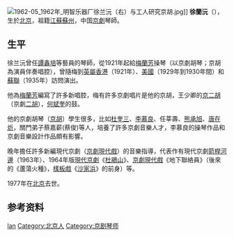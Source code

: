 [[File:1962-05_1962年_明智乐器厂徐兰沅（右）与工人研究京胡.jpg|thumb]]]]
'''徐蘭沅'''（{{bd|1892年||1977年|1月8日}}），生於[[北京|北京]]，祖籍[[江蘇|江蘇]][[蘇州|蘇州]]，中国[[京劇|京劇]]琴師。

== 生平 ==
徐兰沅曾任[[譚鑫培|譚鑫培]]等藝員的琴師，從1921年起給[[梅蘭芳|梅蘭芳]]操琴（以京劇胡琴；京胡為演員伴奏唱腔），曾隨梅到[[英屬香港|英屬香港]]（1921年）、[[美國|美國]]（1929年到1930年間）和[[蘇聯|蘇聯]]（1935年）訪問演出。

他為[[梅蘭芳|梅蘭芳]]編寫了許多新唱腔，梅有許多京劇唱片是他的京胡，王少卿的[[京二胡|京二胡]]（京劇[[二胡|二胡]]），[[何斌奎|何斌奎]]的鼓。

他的京劇胡琴（[[京胡|京胡]]）學生很多，比如[[杜奎三|杜奎三]]、[[李慕良|李慕良]]、任莘壽、[[熊承旭|熊承旭]]、[[唐在炘|唐在炘]]，關門弟子蔡嘉薪(蔡俊)等人，培養了許多京劇音樂人才，李慕良的操琴作品和京劇音樂設計作品頗有影響。

晚年擔任許多新編現代京劇（[[京劇現代戲|京劇現代戲]]）的音樂指導，代表作有現代京劇[[箭桿河邊|箭桿河邊]]（1963年）、1964年版[[現代京劇|現代京劇]]《[[杜鵑山|杜鵑山]]》、[[京劇現代戲|京劇現代戲]]《地下聯絡員》（後來的《蘆蕩火種》，[[樣板戲|樣板戲]]《[[沙家浜|沙家浜]]》的前身）等。

1977年在[[北京|北京]]去世。

== 参考资料 ==
{{reflist}}

{{中国文学艺术界联合会第三届全国委员会}}

{{Authority control}}
{{DEFAULTSORT:Xu徐}}
[[Category:徐姓|lan]]
[[Category:北京人|Category:北京人]]
[[Category:京剧琴师|Category:京剧琴师]]